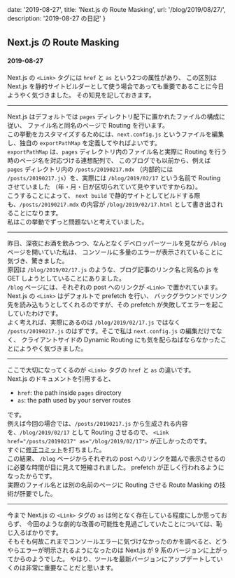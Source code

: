 

  date: '2019-08-27',
  title: 'Next.js の Route Masking',
  url: '/blog/2019/08/27/',
  description: '2019-08-27 の日記'
}

## Next.js の Route Masking
#### 2019-08-27

Next.js の `<Link>` タグには `href` と `as` という2つの属性があり、
この区別は Next.js を静的サイトビルダーとして使う場合であっても重要であることに今日ようやく気づきました。
その知見を記しておきます。

---

Next.js はデフォルトでは `pages` ディレクトリ配下に置かれたファイルの構成に従い、
ファイル名と同名のページで Routing を行います。  
この挙動をカスタマイズするためには、`next.config.js` 
というファイルを編集し、独自の `exportPathMap` を定義してやればよいです。  
`exportPathMap` は、`pages` ディレクトリ内のファイル名と実際に Routing を行う時のページ名を対応づける連想配列で、
このブログでも以前から、例えば `pages` ディレクトリ内の `/posts/20190217.mdx` 
（内部的には `/posts/20190217.js`）を、実際には `/blog/2019/02/17` という名前で Routing させていました
（年・月・日が区切られていて見やすいですからね）。  
こうすることによって、 `next build` で静的サイトとしてビルドする際も、`/posts/20190217.mdx` の内容が `/blog/2019/02/17.html`
として書き出されることになります。  
私はこの挙動でずっと問題ないと考えていました。

---

昨日、深夜にお酒を飲みつつ、なんとなくデベロッパーツールを見ながら `/blog` ページを開いていた私は、
コンソールに多量のエラーが表示されていることに気づき、驚きました。  
原因は `/blog/2019/02/17.js` のような、ブログ記事のリンク名と同名の js を GET しようとしていることにありました。  
`/blog` ページには、それぞれの post へのリンクが `<Link>` で置かれています。Next.js の `<Link>` はデフォルトで prefetch を行い、
バックグラウンドでリンク先を読み込もうとしてくれるのですが、その prefetch が失敗してエラーを起こしていたわけです。  
よく考えれば、実際にあるのは `/blog/2019/02/17.js` ではなく `/posts/20190217.js` のはずです。そこで私は `next.config.js` の編集だけでなく、
クライアントサイドの Dynamic Routing にも気を配らねばならなかったことにようやく気づきました。

---

ここで大切になってくるのが `<Link>` タグの `href` と `as` の違いです。  
Next.js のドキュメントを引用すると、

- `href`: the path inside `pages` directory
- `as`: the path used by your server routes

です。  
例えば今回の場合では、`/posts/20190217.js` から生成される内容を、`/blog/2019/02/17` として Routing させるので、
`<Link href="/posts/20190217" as="/blog/2019/02/17">` が正しかったのです。  
すぐに[修正コミット](https://github.com/7ma7X/mywebsite/commit/d8a73174a39805c86a67738cda6dfadae0439740)を打ちました。  
この結果、 `/blog` ページからそれぞれの post へのリンクを踏んで表示させるのに必要な時間が目に見えて短縮されました。
prefetch が正しく行われるようになったからです。  
実際のファイル名とは別の名前のページに Routing させる Route Masking の技術が肝要でした。

---

今まで Next.js の `<Link>` タグの `as` は何となく存在している程度にしか思っておらず、
今回のような劇的な改善の可能性を見過ごしていたことについては、恥じ入るばかりです。  
そもそも何故これまでコンソールエラーに気づけなかったのかを調べると、どうやらエラーが明示されるようになったのは
Next.js が 9 系のバージョンに上がってからのようでした。
やはり、ツールを最新バージョンにアップデートしていくのは非常に重要なことだと思います。

<BlogLayout meta={meta} />
<BlogMeta meta={meta} />
